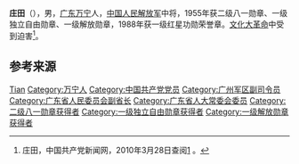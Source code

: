{{Otheruses|other=古代土地制度|庄田}}
{{noteTA
|1=zh-hans:蒋介石;zh-hk:蒋介石;zh-tw:蒋中正;
|2=zh-hans:斯大林;zh-hk:史太林;zh-tw:史達林;
|3=zh-cn:朝鲜战争; zh-sg:韩战; zh-tw:韓戰; zh-hk:韓戰;}}
{{Infobox_officeholder
| name = 庄田
| image name = Zhuang Tian.jpg
| width = 200
| now = 
| period = 
| Sex =
| different name =
| party = {{中国共产党}}
| nationality = {{PRC}}
| Native place =
| date of birth = 1906年11月19日
| place of birth = {{QIN}}[[广东省|广东省]][[万宁县|万宁县]]（今属[[海南省|海南省]]）龙滾乡风烟村
| date of death = {{death date and age|1992|4|25|1906|11|19}}
| place of death = {{PRC}}[[广州|广州]]
| religion = [[共产主义|共产主义]]
| spouse = 
| relatives = 
| educate = 
* 1930年，苏联莫斯科步兵学校
* 1950年底，军事学院
| past =
* [[红1军团|红1军团]]第3师第7团政治委员、师政治部主任
* [[红9军团|红9军团]]第3师第7团政治委员，独立第22师65团政治委员
* [[红四方面军|红四方面军]]红军大学政治部组织科科长
* 教导师（庆阳步兵学校）第3团政治委员
* 中共琼崖特委常委
* 广东省第14统率区民众抗日自卫团独立总队副总队长、东区军政治委员员会主任
* 1949年1月，桂滇黔边纵队司令员
* 1957年7月，海南军区司令员
* 1961年，广州军区副司令员
* 1964年，广东省副省长
* 广东省第五届人大常委会副主任
| work =
* 《南岛风烟》
* 《逐鹿南疆》
}}
'''庄田'''（{{bd|1906年|11月19日|1992年|4月25日|catIdx=Z}}），男，[[广东|广东]][[万宁|万宁]]人，[[中国人民解放军|中国人民解放军]]中将，1955年获二级八一勋章、一级独立自由勋章、一级解放勋章，1988年获一级红星功勋荣誉章。[[文化大革命|文化大革命]]中受到迫害<ref name="官方">庄田，中国共产党新闻网，2010年3月28日查阅[http://dangshi.people.com.cn/GB/165617/165618/166491/167908/9975108.html] {{Wayback|url=http://dangshi.people.com.cn/GB/165617/165618/166491/167908/9975108.html |date=20120204005150 }}。</ref>。

== 参考来源 ==
{{reflist}}

{{中国军事人物小作品}}
{{中國人民解放軍開國中將}}

{{Authority control}}
{{DEFAULTSORT:Zhuang庄}}
[[Category:莊姓|Tian]]
[[Category:万宁人|Category:万宁人]]
[[Category:中国共产党党员|Category:中国共产党党员]]
[[Category:广州军区副司令员|Category:广州军区副司令员]]
[[Category:广东省人民委员会副省长|Category:广东省人民委员会副省长]]
[[Category:广东省人大常委会委员|Category:广东省人大常委会委员]]
[[Category:二级八一勋章获得者|Category:二级八一勋章获得者]]
[[Category:一级独立自由勋章获得者|Category:一级独立自由勋章获得者]]
[[Category:一级解放勋章获得者|Category:一级解放勋章获得者]]